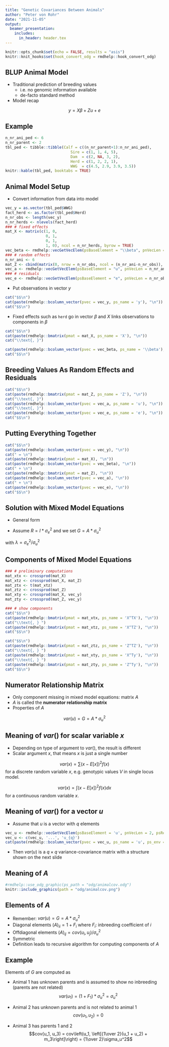 ```yaml
---
title: "Genetic Covariances Between Animals"
author: "Peter von Rohr"
date: "2021-11-05"
output:
  beamer_presentation:
    includes:
      in_header: header.tex
---
```


```r
knitr::opts_chunk$set(echo = FALSE, results = "asis")
knitr::knit_hooks$set(hook_convert_odg = rmdhelp::hook_convert_odg)
```

## BLUP Animal Model

* Traditional prediction of breeding values
    + i.e. no genomic information available
    + de-facto standard method
    
* Model recap

$$y = X\beta + Zu + e$$
\begin{tabular}{lll}
where  &       &     \\
       &  $y$  &   vector of length $n$ of phenotypic information \\
       &  $\beta$  &  vector of length $p$ of unknown fixed effects \\
       &  $X$      &  $n \times p$ incidence matrix \\
       &  $u$      &  vector of length $q$ of unknown random breeding values \\
       &  $Z$      &  $n \times q$ incidence matrix \\
       &  $e$      &  vector of length $n$ of unknown random residuals
\end{tabular}  


## Example
```r
n_nr_ani_ped <- 6
n_nr_parent <- 2
tbl_ped <- tibble::tibble(Calf = c((n_nr_parent+1):n_nr_ani_ped),
                             Sire = c(1, 1, 4, 5),
                             Dam  = c(2, NA, 3, 2),
                             Herd = c(1, 2, 2, 1),
                             WWG  = c(4.5, 2.9, 3.9, 3.5))
knitr::kable(tbl_ped, booktabs = TRUE)
```


## Animal Model Setup

* Convert information from data into model

```r
vec_y = as.vector(tbl_ped$WWG)
fact_herd <- as.factor(tbl_ped$Herd)
n_nr_obs <- length(vec_y)
n_nr_herds <- nlevels(fact_herd)
### # fixed effects
mat_X <- matrix(c(1, 0,
                  0, 1,
                  0, 1,
                  1, 0), ncol = n_nr_herds, byrow = TRUE)
vec_beta <- rmdhelp::vecGetVecElem(psBaseElement = "\\beta", pnVecLen = n_nr_herds, psResult = "latex")
### # random effects
n_nr_ani <- 6
mat_Z <- cbind(matrix(0, nrow = n_nr_obs, ncol = (n_nr_ani-n_nr_obs)), diag(1, nrow = n_nr_obs))
vec_a <- rmdhelp::vecGetVecElem(psBaseElement = "u", pnVecLen = n_nr_ani, psResult = "latex")
### # residuals
vec_e <- rmdhelp::vecGetVecElem(psBaseElement = "e", pnVecLen = n_nr_obs, psResult = "latex")
```

* Put observations in vector $y$

```r
cat("$$\n")
cat(paste(rmdhelp::bcolumn_vector(pvec = vec_y, ps_name = 'y'), "\n"))
cat("$$\n")
```

* Fixed effects such as `herd` go in vector $\beta$ and $X$ links observations to components in $\beta$

```r
cat("$$\n")
cat(paste(rmdhelp::bmatrix(pmat = mat_X, ps_name = 'X'), "\n"))
cat("\\text{, }")

cat(paste(rmdhelp::bcolumn_vector(pvec = vec_beta, ps_name = '\\beta'), "\n"))
cat("$$\n")
```


## Breeding Values As Random Effects and Residuals

```r
cat("$$\n")
cat(paste(rmdhelp::bmatrix(pmat = mat_Z, ps_name = 'Z'), "\n"))
cat("\\text{, }")
cat(paste(rmdhelp::bcolumn_vector(pvec = vec_a, ps_name = 'u'), "\n"))
cat("\\text{, }")
cat(paste(rmdhelp::bcolumn_vector(pvec = vec_e, ps_name = 'e'), "\n"))
cat("$$\n")
```


## Putting Everything Together

```r
cat("$$\n")
cat(paste(rmdhelp::bcolumn_vector(pvec = vec_y), "\n"))
cat(" = \n")
cat(paste(rmdhelp::bmatrix(pmat = mat_X), "\n"))
cat(paste(rmdhelp::bcolumn_vector(pvec = vec_beta), "\n"))
cat(" + \n")
cat(paste(rmdhelp::bmatrix(pmat = mat_Z), "\n"))
cat(paste(rmdhelp::bcolumn_vector(pvec = vec_a), "\n"))
cat(" + \n")
cat(paste(rmdhelp::bcolumn_vector(pvec = vec_e), "\n"))
cat("$$\n")
```


## Solution with Mixed Model Equations

* General form

\begin{equation}
\left[
  \begin{array}{lr}
  X^T R^{-1} X  &  X^T R^{-1} Z \\
  Z^T R^{-1} X  &  Z^T R^{-1} Z + G^{-1}
  \end{array}
\right]
\left[
  \begin{array}{c}
  \hat{\beta} \\
  \hat{u}
  \end{array}
\right]
=
\left[
  \begin{array}{c}
  X^T R^{-1} y \\
  Z^T R^{-1} y
  \end{array}
\right] \notag
\end{equation}

* Assume $R = I * \sigma_e^2$ and we set $G = A * \sigma_u^2$

\begin{equation}
\left[
  \begin{array}{lr}
  X^T  X  &  X^T  Z \\
  Z^T  X  &  Z^T  Z + \lambda * A^{-1}
  \end{array}
\right]
\left[
  \begin{array}{c}
  \hat{\beta} \\
  \hat{u}
  \end{array}
\right]
=
\left[
  \begin{array}{c}
  X^T  y \\
  Z^T  y
  \end{array}
\right] \notag
\end{equation}

with $\lambda = \sigma_e^2 / \sigma_u^2$


## Components of Mixed Model Equations

```r
### # preliminary computations
mat_xtx <- crossprod(mat_X)
mat_xtz <- crossprod(mat_X, mat_Z)
mat_ztx <- t(mat_xtz)
mat_ztz <- crossprod(mat_Z)
mat_xty <- crossprod(mat_X, vec_y)
mat_zty <- crossprod(mat_Z, vec_y)

### # show components
cat("$$\n")
cat(paste(rmdhelp::bmatrix(pmat = mat_xtx, ps_name = 'X^TX'), "\n"))
cat("\\text{, } ")
cat(paste(rmdhelp::bmatrix(pmat = mat_xtz, ps_name = 'X^TZ'), "\n"))
cat("$$\n")

cat("$$\n")
cat(paste(rmdhelp::bmatrix(pmat = mat_ztz, ps_name = 'Z^TZ'), "\n"))
cat("\\text{, } ")
cat(paste(rmdhelp::bmatrix(pmat = mat_xty, ps_name = 'X^Ty'), "\n"))
cat("\\text{, } ")
cat(paste(rmdhelp::bmatrix(pmat = mat_zty, ps_name = 'Z^Ty'), "\n"))
cat("$$\n")
```


## Numerator Relationship Matrix

* Only component missing in mixed model equations: matrix $A$ 
* $A$ is called the __numerator relationship matrix__
* Properties of $A$

$$var(u) = G = A * \sigma_u^2$$


## Meaning of $var()$ for scalar variable $x$

* Depending on type of argument to $var()$, the result is different
* Scalar argument $x$, that means $x$ is just a single number

$$var(x) = \sum\left( x - E[x]\right)^2 f(x)$$
for a discrete random variable $x$, e.g. genotypic values $V$ in single locus model.

$$var(x) = \int \left( x - E[x]\right)^2 f(x) dx$$
for a continuous random variable $x$. 


## Meaning of $var()$ for a vector $u$

* Assume that $u$ is a vector with $q$ elements

```r
vec_u <- rmdhelp::vecGetVecElem(psBaseElement = 'u', pnVecLen = 2, psResult = 'latex')
vec_u <- c(vec_u, '...', 'u_{q}')
cat(paste(rmdhelp::bcolumn_vector(pvec = vec_u, ps_name = 'u', ps_env = '$$'), collapse = '\n'), '\n')
```

* Then $var(u)$ is a $q\times q$ variance-covariance matrix with a structure shown on the next slide

## Meaning of $A$

```r
#rmdhelp::use_odg_graphic(ps_path = "odg/animalcov.odg")
knitr::include_graphics(path = "odg/animalcov.png")
``` 


## Elements of $A$

* Remember: $var(u) = G = A * \sigma_u^2$
* Diagonal elements $(A)_{ii} = 1 + F_i$ where $F_i$: inbreeding coefficient of $i$
* Offdiagonal elements $(A)_{ij} = cov(u_i, u_j) / \sigma_u^2$
* Symmetric
* Definition leads to recursive algorithm for computing components of $A$


## Example

Elements of $G$ are computed as

* Animal 1 has unknown parents and is assumed to show no inbreeding (parents are not related)
$$var(u_1) = (1+F_1) * \sigma_u^2 = \sigma_u^2$$

* Animal 2 has unknown parents and is not related to animal 1
$$cov(u_1, u_2) = 0$$

* Animal 3 has parents 1 and 2
$$cov(u_1, u_3) = cov\left(u_1, \left[{1\over 2}(u_1 + u_2) + m_3\right]\right) = {1\over 2}\sigma_u^2$$


